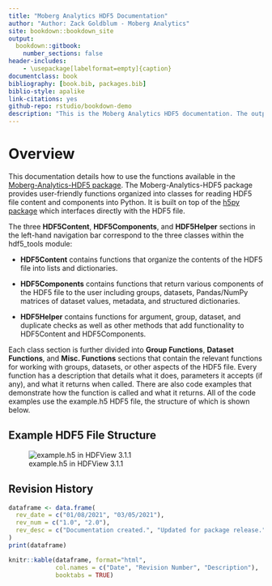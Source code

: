 ```yaml
--- 
title: "Moberg Analytics HDF5 Documentation"
author: "Author: Zack Goldblum - Moberg Analytics"
site: bookdown::bookdown_site
output: 
  bookdown::gitbook:
    number_sections: false
header-includes:
    - \usepackage[labelformat=empty]{caption}
documentclass: book
bibliography: [book.bib, packages.bib]
biblio-style: apalike
link-citations: yes
github-repo: rstudio/bookdown-demo
description: "This is the Moberg Analytics HDF5 documentation. The output format for this example is bookdown::gitbook."
---
```


# Overview

This documentation details how to use the functions available in the [Moberg-Analytics-HDF5 package](link_to_package). The Moberg-Analytics-HDF5 package provides user-friendly functions organized into classes for reading HDF5 file content and components into Python. It is built on top of the [h5py package](https://www.h5py.org/) which interfaces directly with the HDF5 file.

The three **HDF5Content**, **HDF5Components**, and **HDF5Helper** sections in the left-hand navigation bar correspond to the three classes within the hdf5_tools module: 

- **HDF5Content** contains functions that organize the contents of the HDF5 file into lists and dictionaries.

- **HDF5Components** contains functions that return various components of the HDF5 file to the user including groups, datasets, Pandas/NumPy matrices of dataset values, metadata, and structured dictionaries.

- **HDF5Helper** contains functions for argument, group, dataset, and duplicate checks as well as other methods that add functionality to HDF5Content and HDF5Components.

Each class section is further divided into **Group Functions**, **Dataset Functions**, and **Misc. Functions** sections that contain the relevant functions for working with groups, datasets, or other aspects of the HDF5 file. Every function has a description that details what it does, parameters it accepts (if any), and what it returns when called. There are also code examples that demonstrate how the function is called and what it returns. All of the code examples use the example.h5 HDF5 file, the structure of which is shown below.

## Example HDF5 File Structure

![example.h5 in HDFView 3.1.1](resources/example_file_structure.jpg)

## Revision History

```r
dataframe <- data.frame(
  rev_date = c("01/08/2021", "03/05/2021"),
  rev_num = c("1.0", "2.0"),
  rev_desc = c("Documentation created.", "Updated for package release.")
)
print(dataframe)
```

```r
knitr::kable(dataframe, format="html",
             col.names = c("Date", "Revision Number", "Description"),
             booktabs = TRUE)
```
